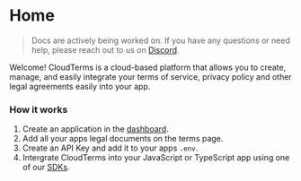 # Home
> Docs are actively being worked on. If you have any questions or need help, please reach out to us on [Discord](https://discord.gg/XGK3cmEY2A).

Welcome! CloudTerms is a cloud-based platform that allows you to create, manage, and easily integrate your terms of service, privacy policy and other legal agreements easily into your app.

### How it works
1. Create an application in the [dashboard](https://cloudterms.dev/dashboard).
2. Add all your apps legal documents on the terms page.
3. Create an API Key and add it to your apps `.env`.
4. Intergrate CloudTerms into your JavaScript or TypeScript app using one of our [SDKs](./sdks).

